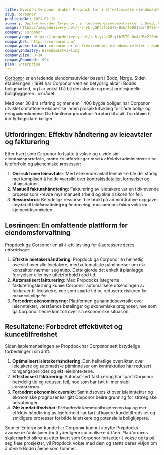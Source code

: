```yaml
---
title: Hvordan Corponor bruker Propdock for å effektivisere eiendomsutvikling
slug: corponor
publishedAt: 2025-02-19
summary: Opplev hvordan Corponor, en ledende eiendomsutvikler i Bodø, bruker Propdock for å effektivisere verdsettelse og ta bedre valg
image: https://imagedelivery.net/r-6-yk-gGPtjfbIST9-8uA/fe921ac7-0785-4d6c-7346-44cb0f62da00/public
company: Corponor
companyLogo: https://imagedelivery.net/r-6-yk-gGPtjfbIST9-8uA/95c226de-6fbf-4ef1-a61d-114642224600/public
companyUrl: https://corponor.no/
companyDescription: Corponor er en fremtredende eiendomsutvikler i Bodø, Norge, med over 30 års erfaring innen bolig- og næringseiendomsutvikling.
companyIndustry: Eiendomsutvikling
companySize: 0-10
companyFounded: 1994
plan: Enterprise
---
```


[Corponor](https://corponor.no/) er en ledende eiendomsutvikler basert i Bodø, Norge. Siden etableringen i 1994 har Corponor vært en betydelig aktør i Bodøs boligmarked, og har vokst til å bli den største og mest profesjonelle boligbyggeren i området.

Med over 30 års erfaring og mer enn 1 400 bygde boliger, har Corponor utviklet omfattende ekspertise innen prosjektutvikling for både bolig- og nringseiendommer. De håndterer prosjekter fra start til slutt, fra råtomt til innflyttingsklare boliger.

## Utfordringen: Effektiv håndtering av leieavtaler og fakturering

Etter hvert som Corponor fortsatte å vokse og utvide sin eiendomsportefølje, møtte de utfordringer med å effektivt administrere sine leieforhold og økonomiske prosesser:

1. **Oversikt over leieavtaler**: Med et økende antall leietakere ble det stadig mer komplisert å holde oversikt over kontraktsdetaljer, fornyelser og utløpsdatoer.
2. **Manuell fakturahåndtering**: Fakturering av leietakere var en tidkrevende prosess som krevde mye manuelt arbeid og økte risikoen for feil.
3. **Ressursbruk**: Betydelige ressurser ble brukt på administrative oppgaver knyttet til leieforvaltning og fakturering, noe som tok fokus vekk fra kjernevirksomheten.

<Quote
  author="Steffen Knudsen"
  authorSrc="https://imagedelivery.net/r-6-yk-gGPtjfbIST9-8uA/cbdc2374-0b2d-405d-8bf1-062055e79200/public"
  title="Daglig leder"
  company="Corponor"
  companySrc="https://imagedelivery.net/r-6-yk-gGPtjfbIST9-8uA/95c226de-6fbf-4ef1-a61d-114642224600/public"
  text="Med vår voksende portefølje av prosjekter og leietakere, trengte vi en løsning som kunne hjelpe oss med å effektivisere prosjektstyring, leietakerhåndtering og økonomistyring i én plattform."
/>

## Løsningen: En omfattende plattform for eiendomsforvaltning

Propdock ga Corponor en alt-i-ett-løsning for å adressere deres utfordringer:

1. **Effektiv leietakerhåndtering**: Propdock ga Corponor en helhetlig oversikt over alle leietakere, med automatiske påminnelser om når kontrakter nærmer seg utløp. Dette gjorde det enkelt å planlegge fornyelser eller nye utleieforhold i god tid.
2. **Automatisert fakturering**: Med Propdocks integrerte faktureringsløsning kunne Corponor automatisere utsendingen av fakturaer til leietakere, noe som sparte tid og reduserte risikoen for menneskelige feil.
3. **Forbedret økonomistyring**: Plattformen ga sanntidsoversikt over leieinntekter, utestående betalinger og økonomiske prognoser, noe som ga Corponor bedre kontroll over sin økonomiske situasjon.

## Resultatene: Forbedret effektivitet og kundetilfredshet

Siden implementeringen av Propdock har Corponor sett betydelige forbedringer i sin drift:
1. **Optimalisert leietakerhåndtering**: Den helhetlige oversikten over leietakere og automatiske påminnelser om kontraktutløp har redusert tomgangsperioder og økt leieinntektene.
2. **Effektivisert fakturering**: Automatisert fakturering har spart Corponor betydelig tid og redusert feil, noe som har ført til mer stabil kontantstrøm.
3. **Forbedret økonomisk oversikt**: Sanntidsoversikt over leieinntekter og økonomiske prognoser har gitt Corponor bedre grunnlag for strategiske beslutninger.
4. **Økt kundetilfredshet**: Forbedrede kommunikasjonsverktøy og mer effektiv håndtering av leieforhold har ført til høyere kundetilfredshet og smidigere prosesser for både leietakere og potensielle boligkjøpere.

<Quote
  author="Steffen Knudsen"
  authorSrc="https://imagedelivery.net/r-6-yk-gGPtjfbIST9-8uA/cbdc2374-0b2d-405d-8bf1-062055e79200/public"
  title="Daglig leder"
  company="Corponor"
  companySrc="https://imagedelivery.net/r-6-yk-gGPtjfbIST9-8uA/95c226de-6fbf-4ef1-a61d-114642224600/public"
  text="Propdock har revolusjonert måten vi driver vår virksomhet på. Fra optimalisert leietakerhåndtering til automatisert fakturering og forbedret økonomisk oversikt, har plattformen gitt oss verktøyene vi trenger for å vokse og forme Bodøs fremtid med selvtillit og effektivitet."
/>

Som en Enterprise-kunde har Corponor kunnet utnytte Propdocks avanserte funksjoner for å ytterligere optimalisere driften. Plattformens skalerbarhet sikrer at etter hvert som Corponor fortsetter å vokse og ta på seg flere prosjekter, vil Propdock vokse med dem og støtte deres visjon om å utvikle Bodø i årene som kommer.